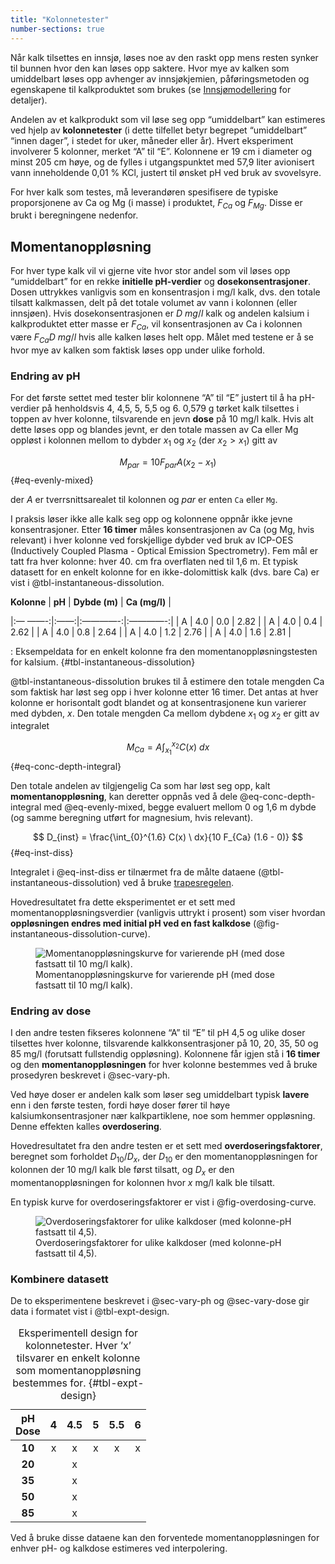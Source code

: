 ```yaml
---
title: "Kolonnetester"
number-sections: true
---
```


Når kalk tilsettes en innsjø, løses noe av den raskt opp mens resten synker til bunnen hvor den kan løses opp saktere. Hvor mye av kalken som umiddelbart løses opp avhenger av innsjøkjemien, påføringsmetoden og egenskapene til kalkproduktet som brukes (se [Innsjømodellering](./lake-modelling.qmd) for detaljer).

Andelen av et kalkprodukt som vil løse seg opp "umiddelbart" kan estimeres ved hjelp av **kolonnetester** (i dette tilfellet betyr begrepet "umiddelbart" "innen dager", i stedet for uker, måneder eller år). Hvert eksperiment involverer 5 kolonner, merket "A" til "E". Kolonnene er 19 cm i diameter og minst 205 cm høye, og de fylles i utgangspunktet med 57,9 liter avionisert vann inneholdende 0,01 % KCl, justert til ønsket pH ved bruk av svovelsyre.

For hver kalk som testes, må leverandøren spesifisere de typiske proporsjonene av Ca og Mg (i masse) i produktet, $F_{Ca}$ og $F_{Mg}$. Disse er brukt i beregningene nedenfor.

## Momentanoppløsning {#sec-instant-dissolution}

For hver type kalk vil vi gjerne vite hvor stor andel som vil løses opp "umiddelbart" for en rekke **initielle pH-verdier** og **dosekonsentrasjoner**. Dosen uttrykkes vanligvis som en konsentrasjon i mg/l kalk, dvs. den totale tilsatt kalkmassen, delt på det totale volumet av vann i kolonnen (eller innsjøen). Hvis dosekonsentrasjonen er $D \ mg/l$ kalk og andelen kalsium i kalkproduktet etter masse er $F_{Ca}$, vil konsentrasjonen av Ca i kolonnen være $F_{Ca} D \ mg/l$ hvis alle kalken løses helt opp. Målet med testene er å se hvor mye av kalken som faktisk løses opp under ulike forhold.

### Endring av pH {#sec-vary-ph}

For det første settet med tester blir kolonnene "A" til "E" justert til å ha pH-verdier på henholdsvis 4, 4,5, 5, 5,5 og 6. 0,579 g tørket kalk tilsettes i toppen av hver kolonne, tilsvarende en jevn **dose** på 10 mg/l kalk. Hvis alt dette løses opp og blandes jevnt, er den totale massen av Ca eller Mg oppløst i kolonnen mellom to dybder $x_1$ og $x_2$ (der $x_2 > x_1$) gitt av

$$
M_{par} = 10 F_{par} A (x_2 - x_1)
$$ {#eq-evenly-mixed}

der $A$ er tverrsnittsarealet til kolonnen og $par$ er enten `Ca` eller `Mg`.

I praksis løser ikke alle kalk seg opp og kolonnene oppnår ikke jevne konsentrasjoner. Etter **16 timer** måles konsentrasjonen av Ca (og Mg, hvis relevant) i hver kolonne ved forskjellige dybder ved bruk av ICP-OES (Inductively Coupled Plasma - Optical Emission Spectrometry). Fem mål er tatt fra hver kolonne: hver 40. cm fra overflaten ned til 1,6 m. Et typisk datasett for en enkelt kolonne for en ikke-dolomittisk kalk (dvs. bare Ca) er vist i @tbl-instantaneous-dissolution.

| **Kolonne** | **pH** | **Dybde (m)** | **Ca (mg/l)** |
|:--- -------:|:------:|:-------------:|:-------------:|
|      A      |    4.0 |           0.0 |          2.82 |
|      A      |    4.0 |           0.4 |          2.62 |
|      A      |    4.0 |           0.8 |          2.64 |
|      A      |    4.0 |           1.2 |          2.76 |
|      A      |    4.0 |           1.6 |          2.81 |

: Eksempeldata for en enkelt kolonne fra den momentanoppløsningstesten for kalsium. {#tbl-instantaneous-dissolution}

@tbl-instantaneous-dissolution brukes til å estimere den totale mengden Ca som faktisk har løst seg opp i hver kolonne etter 16 timer. Det antas at hver kolonne er horisontalt godt blandet og at konsentrasjonene kun varierer med dybden, $x$. Den totale mengden Ca mellom dybdene $x_1$ og $x_2$ er gitt av integralet

$$
M_{Ca} = A \int_{x_1}^{x_2} C(x) \ dx
$$ {#eq-conc-depth-integral}

Den totale andelen av tilgjengelig Ca som har løst seg opp, kalt **momentanoppløsning**, kan deretter oppnås ved å dele @eq-conc-depth-integral med @eq-evenly-mixed, begge evaluert mellom 0 og 1,6 m dybde (og samme beregning utført for magnesium, hvis relevant).

$$
D_{inst} = \frac{\int_{0}^{1.6} C(x) \ dx}{10 F_{Ca} (1.6 - 0)}
$$ {#eq-inst-diss}

Integralet i @eq-inst-diss er tilnærmet fra de målte dataene (@tbl-instantaneous-dissolution) ved å bruke [trapesregelen](https://en.wikipedia.org/wiki/Trapezoidal_rule).

Hovedresultatet fra dette eksperimentet er et sett med momentanoppløsningsverdier (vanligvis uttrykt i prosent) som viser hvordan **oppløsningen endres med initial pH ved en fast kalkdose** (@fig-instantaneous-dissolution-curve).

![Momentanoppløsningskurve for varierende pH (med dose fastsatt til 10 mg/l kalk).](./images/instantaneous_dissolution_example.png){#fig-instantaneous-dissolution-curve}

### Endring av dose {#sec-vary-dose}

I den andre testen fikseres kolonnene "A" til "E" til pH 4,5 og ulike doser tilsettes hver kolonne, tilsvarende kalkkonsentrasjoner på 10, 20, 35, 50 og 85 mg/l (forutsatt fullstendig oppløsning). Kolonnene får igjen stå i **16 timer** og den **momentanoppløsningen** for hver kolonne bestemmes ved å bruke prosedyren beskrevet i @sec-vary-ph.

Ved høye doser er andelen kalk som løser seg umiddelbart typisk **lavere** enn i den første testen, fordi høye doser fører til høye kalsiumkonsentrasjoner nær kalkpartiklene, noe som hemmer oppløsning. Denne effekten kalles **overdosering**.

Hovedresultatet fra den andre testen er et sett med **overdoseringsfaktorer**, beregnet som forholdet $D_{10} / D_{x}$, der $D_{10}$ er den momentanoppløsningen for kolonnen der 10 mg/l kalk ble først tilsatt, og $D_{x}$ er den momentanoppløsningen for kolonnen hvor $x$ mg/l kalk ble tilsatt.

En typisk kurve for overdoseringsfaktorer er vist i @fig-overdosing-curve.

![Overdoseringsfaktorer for ulike kalkdoser (med kolonne-pH fastsatt til 4,5).](./images/overdosing_example.png){#fig-overdosing-curve}

### Kombinere datasett {#sec-combining}

De to eksperimentene beskrevet i @sec-vary-ph og @sec-vary-dose gir data i formatet vist i @tbl-expt-design.

| **pH**<br>**Dose** | **4** | **4.5** | **5** | **5.5** | **6** |
|:------------------:|:-----:|:-------:|:-----:|:-------:|:-----:|
|       **10**       |   x   |    x    |   x   |    x    |   x   |
|       **20**       |       |    x    |       |         |       |
|       **35**       |       |    x    |       |         |       |
|       **50**       |       |    x    |       |         |       |
|       **85**       |       |    x    |       |         |       |

: Eksperimentell design for kolonnetester. Hver 'x' tilsvarer en enkelt kolonne som momentanoppløsning bestemmes for. {#tbl-expt-design}

Ved å bruke disse dataene kan den forventede momentanoppløsningen for enhver pH- og kalkdose estimeres ved interpolering.
